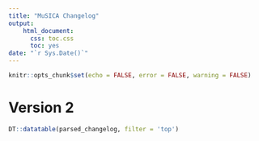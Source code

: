```yaml
---
title: "MuSICA Changelog"
output: 
    html_document:
      css: toc.css
      toc: yes
date: "`r Sys.Date()`"
---
```


```r
knitr::opts_chunk$set(echo = FALSE, error = FALSE, warning = FALSE)
```

# Version 2

```r
DT::datatable(parsed_changelog, filter = 'top')
```
